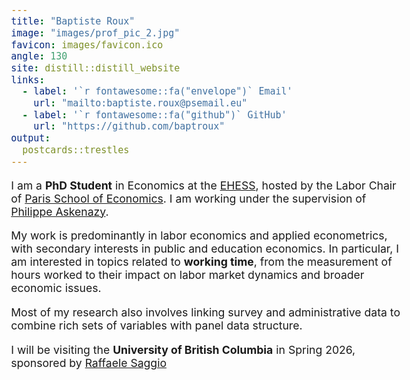 ```yaml
---
title: "Baptiste Roux"
image: "images/prof_pic_2.jpg"
favicon: images/favicon.ico
angle: 130
site: distill::distill_website
links:
  - label: '`r fontawesome::fa("envelope")` Email'
    url: "mailto:baptiste.roux@psemail.eu"
  - label: '`r fontawesome::fa("github")` GitHub'
    url: "https://github.com/baptroux"
output:
  postcards::trestles
---
```


<style>
/* Increase profile picture size */
img {
  width: 300px !important;
  height: auto !important;
}

/* Increase base font size */
body {
  font-size: 1.1rem;
}
</style>

I am a **PhD Student** in Economics at the [EHESS](https://www.ehess.fr/fr/), hosted by the Labor Chair of [Paris School of Economics](https://www.parisschoolofeconomics.eu/fr/). I am working under the supervision of [Philippe Askenazy](https://cmh.ens.fr/author/philippe-askenazy/).

My work is predominantly in labor economics and applied econometrics, with secondary interests in public and education economics. In particular, I am interested in topics related to **working time**, from the measurement of hours worked to their impact on labor market dynamics and broader economic issues.

Most of my research also involves linking survey and administrative data to combine rich sets of variables with panel data structure. 

I will be visiting the **University of British Columbia** in Spring 2026, sponsored by [Raffaele Saggio](https://sites.google.com/site/raffaelesaggio/)
